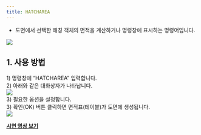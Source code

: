 ```yaml
---
title: HATCHAREA
---
```



[image1]: ../../../../../assets/images/commands/hatcharea/image1.png
[image2]: ../../../../../assets/images/commands/hatcharea/image2.png
[image3]: ../../../../../assets/images/commands/hatcharea/image3.png

* 도면에서 선택한 해칭 객체의 면적을 계산하거나 명령창에 표시하는 명령어입니다.

![][image1]

## **1\. 사용 방법**

1\) 명령창에 “HATCHAREA” 입력합니다.  
2\) 아래와 같은 대화상자가 나타납니다.  
![][image2]  
3\) 필요한 옵션을 설정합니다.  
3\) 확인(OK) 버튼 클릭하면 면적표(테이블)가 도면에 생성됩니다.  
![][image3]

[**<Icon name="youtube" class="emoji"/> 시연 영상 보기**]()
